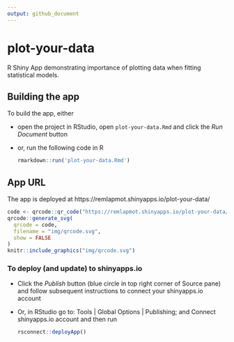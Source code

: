 ```yaml
---
output: github_document
---
```


<!-- README.md is generated from README.Rmd. Please edit that file -->

# plot-your-data

R Shiny App demonstrating importance of plotting data when fitting statistical models.

## Building the app

To build the app, either

* open the project in RStudio, open `plot-your-data.Rmd` and click the *Run Document* button
* or, run the following code in R  

    ``` r
    rmarkdown::run('plot-your-data.Rmd')
    ```

## App URL

The app is deployed at https://remlapmot.shinyapps.io/plot-your-data/

```r
code <- qrcode::qr_code("https://remlapmot.shinyapps.io/plot-your-data/")
qrcode::generate_svg(
  qrcode = code,
  filename = "img/qrcode.svg",
  show = FALSE
)
knitr::include_graphics("img/qrcode.svg")
```

### To deploy (and update) to shinyapps.io

* Click the *Publish* button (blue circle in top right corner of Source pane) and follow subsequent instructions to connect your shinyapps.io account
* Or, in RStudio go to: Tools | Global Options | Publishing; and Connect shinyapps.io account and then run

    ```r
    rsconnect::deployApp()
    ```
